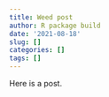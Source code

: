 ```yaml
---
title: Weed post
author: R package build
date: '2021-08-18'
slug: []
categories: []
tags: []
---
```

Here is a post. 